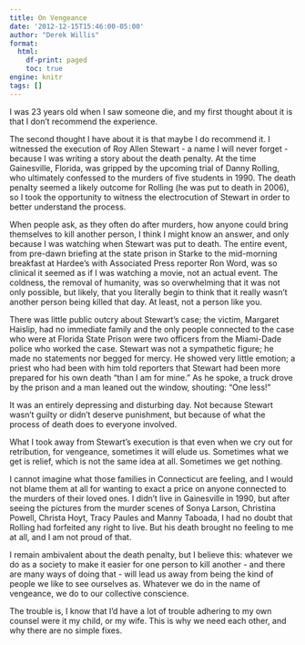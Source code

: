 ```yaml
---
title: On Vengeance
date: '2012-12-15T15:46:00-05:00'
author: "Derek Willis"
format:
  html:
    df-print: paged
    toc: true
engine: knitr
tags: []
---
```

I was 23 years old when I saw someone die, and my first thought about it is that I don’t recommend the experience.

The second thought I have about it is that maybe I do recommend it. I witnessed the execution of Roy Allen Stewart - a name I will never forget - because I was writing a story about the death penalty. At the time Gainesville, Florida, was gripped by the upcoming trial of Danny Rolling, who ultimately confessed to the murders of five students in 1990. The death penalty seemed a likely outcome for Rolling (he was put to death in 2006), so I took the opportunity to witness the electrocution of Stewart in order to better understand the process.

When people ask, as they often do after murders, how anyone could bring themselves to kill another person, I think I might know an answer, and only because I was watching when Stewart was put to death.
The entire event, from pre-dawn briefing at the state prison in Starke to the mid-morning breakfast at Hardee’s with Associated Press reporter Ron Word, was so clinical it seemed as if I was watching a movie, not an actual event. The coldness, the removal of humanity, was so overwhelming that it was not only possible, but likely, that you literally begin to think that it really wasn’t another person being killed that day. At least, not a person like you.

There was little public outcry about Stewart’s case; the victim, Margaret Haislip, had no immediate family and the only people connected to the case who were at Florida State Prison were two officers from the Miami-Dade police who worked the case. Stewart was not a sympathetic figure; he made no statements nor begged for mercy. He showed very little emotion; a priest who had been with him told reporters that Stewart had been more prepared for his own death “than I am for mine.” As he spoke, a truck drove by the prison and a man leaned out the window, shouting: “One less!”

It was an entirely depressing and disturbing day. Not because Stewart wasn’t guilty or didn’t deserve punishment, but because of what the process of death does to everyone involved.

What I took away from Stewart’s execution is that even when we cry out for retribution, for vengeance, sometimes it will elude us. Sometimes what we get is relief, which is not the same idea at all. Sometimes we get nothing.

I cannot imagine what those families in Connecticut are feeling, and I would not blame them at all for wanting to exact a price on anyone connected to the murders of their loved ones. I didn’t live in Gainesville in 1990, but after seeing the pictures from the murder scenes of Sonya Larson, Christina Powell, Christa Hoyt, Tracy Paules and Manny Taboada, I had no doubt that Rolling had forfeited any right to live. But his death brought no feeling to me at all, and I am not proud of that.

I remain ambivalent about the death penalty, but I believe this: whatever we do as a society to make it easier for one person to kill another - and there are many ways of doing that - will lead us away from being the kind of people we like to see ourselves as. Whatever we do in the name of vengeance, we do to our collective conscience.

The trouble is, I know that I’d have a lot of trouble adhering to my own counsel were it my child, or my wife. This is why we need each other, and why there are no simple fixes.
